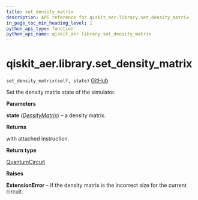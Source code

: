 ```yaml
---
title: set_density_matrix
description: API reference for qiskit_aer.library.set_density_matrix
in_page_toc_min_heading_level: 1
python_api_type: function
python_api_name: qiskit_aer.library.set_density_matrix
---
```


# qiskit\_aer.library.set\_density\_matrix

<span id="qiskit_aer.library.set_density_matrix" />

`set_density_matrix(self, state)` [GitHub](https://github.com/qiskit/qiskit-aer/tree/stable/0.12/qiskit_aer/library/set_instructions/set_density_matrix.py "view source code")

Set the density matrix state of the simulator.

**Parameters**

**state** ([*DensityMatrix*](qiskit.quantum_info.DensityMatrix "qiskit.quantum_info.DensityMatrix")) – a density matrix.

**Returns**

with attached instruction.

**Return type**

[QuantumCircuit](qiskit.circuit.QuantumCircuit "qiskit.circuit.QuantumCircuit")

**Raises**

**ExtensionError** – If the density matrix is the incorrect size for the current circuit.

